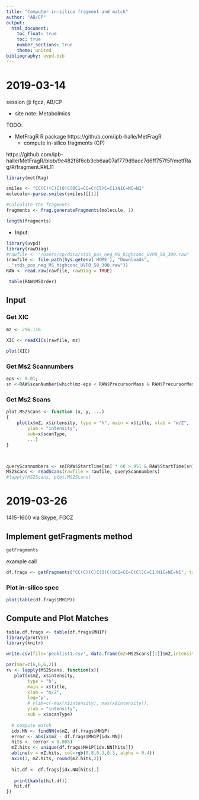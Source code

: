 ```yaml
---
title: "Computer in-silico fragment and match"
author: "AB/CP"
output:
  html_document:
    toc_float: true
    toc: true
    number_sections: true
    theme: united
bibliography: uvpd.bib
---
```


# 2019-03-14 

session @ fgcz, AB/CP

- site note: Metabolmics 


TODO:

- MetFragR R package https://github.com/ipb-halle/MetFragR
  * compute in-silico fragments (CP)
  
https://github.com/ipb-halle/MetFragR/blob/9e482f6f6cb3cb6aa07af779d9acc7d6ff757f5f/metfRag/R/fragment.R#L11


```r
library(metfRag)

smiles <- "CC(C)(C)C(O)C(OC1=CC=C(Cl)C=C1)N1C=NC=N1"
molecule<-parse.smiles(smiles)[[1]]

#calculate the fragments
fragments <- frag.generateFragments(molecule, 1)

length(fragments)

```

- Input: 
 
 
```r
library(uvpd)
library(rawDiag)
#rawfile <- "/Users/cp/data/stds_pos_neg_MS_highconc_UVPD_50_300.raw"
(rawfile <- file.path(Sys.getenv('HOME'), "Downloads",
  "stds_pos_neg_MS_highconc_UVPD_50_300.raw"))
RAW <- read.raw(rawfile, rawDiag = TRUE)
```


```r
 table(RAW$MSOrder)
```


## Input


### Get XIC

```r
mz <- 296.116
	
XIC <- readXICs(rawfile, mz)

plot(XIC)
```


### Get Ms2 Scannumbers

```r
eps <- 0.01; 
sn <-RAW$scanNumber[which(mz-eps < RAW$PrecursorMass & RAW$PrecursorMass < mz+eps)]
```

### Get Ms2 Scans


```r
plot.MS2Scans <- function (x, y, ...) 
{
    plot(x$mZ, x$intensity, type = "h", main = x$title, xlab = "m/Z", 
        ylab = "intensity", 
        sub=x$scanType,
        ...)
}



queryScannumbers <- sn[RAW$StartTime[sn] * 60 > 951 & RAW$StartTime[sn] * 60  < 961]
MS2Scans <- readScans(rawfile = rawfile, queryScannumbers)
#lapply(MS2Scans, plot.MS2Scans)
```

# 2019-03-26 
1415-1600 via Skype, FGCZ


## Implement getFragments method

```r
getFragments
```

example call
```r
df.frags <- getFragments("CC(C)(C)C(O)C(OC1=CC=C(Cl)C=C1)N1C=NC=N1", treeDepth = 1) 
```

### Plot in-silico spec
```r
plot(table(df.frags$MH1P))
```


## Compute and Plot Matches

```r
table.df.frags <- table(df.frags$MH1P)
library(protViz)
library(knitr)

write.csv(file='peaklist1.csv', data.frame(mZ=MS2Scans[[1]]$mZ,intensity=MS2Scans[[1]]$intensity), row.names = FALSE)

par(mar=c(6,6,6,2))
rv <- lapply(MS2Scans, function(x){
   plot(x$mZ, x$intensity,
        type = "h",
        main = x$title,
        xlab = "m/Z", 
        log='y',
        # ylim=c(-max(x$intensity), max(x$intensity)),
        ylab = "intensity", 
        sub = x$scanType)
  
  # compute match
  idx.NN <- findNN(x$mZ, df.frags$MH1P)
  error <- abs(x$mZ - df.frags$MH1P[idx.NN])
  hits <- (error < 0.005)
  mZ.hits <- unique(df.frags$MH1P[idx.NN[hits]])
  abline(v = mZ.hits, col=rgb(0.8,0.3,0.3, alpha = 0.4))
  axis(3, mZ.hits, round(mZ.hits,2))
  
  hit.df <- df.frags[idx.NN[hits],]
  
   print(kable(hit.df))
   hit.df
})
```